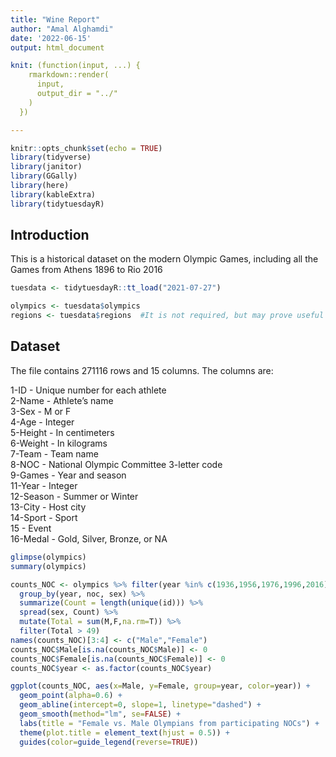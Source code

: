 ```yaml
---
title: "Wine Report"
author: "Amal Alghamdi"
date: '2022-06-15'
output: html_document

knit: (function(input, ...) {
    rmarkdown::render(
      input,
      output_dir = "../"
    )
  })

---
```


```r
knitr::opts_chunk$set(echo = TRUE)
library(tidyverse)
library(janitor)
library(GGally)
library(here)
library(kableExtra)
library(tidytuesdayR)


```

## Introduction
This is a historical dataset on the modern Olympic Games, including all the Games from Athens 1896 to Rio 2016


```r
tuesdata <- tidytuesdayR::tt_load("2021-07-27")

olympics <- tuesdata$olympics
regions <- tuesdata$regions  #It is not required, but may prove useful in certain cases

```

## Dataset
The file contains 271116 rows and 15 columns.
The columns are:

1-ID - Unique number for each athlete\
2-Name - Athlete's name\
3-Sex - M or F\
4-Age - Integer\
5-Height - In centimeters\
6-Weight - In kilograms\
7-Team - Team name\
8-NOC - National Olympic Committee 3-letter code\
9-Games - Year and season\
11-Year - Integer\
12-Season - Summer or Winter\
13-City - Host city\
14-Sport - Sport\
15 - Event\
16-Medal - Gold, Silver, Bronze, or NA\


```r
glimpse(olympics)
summary(olympics)

```

```r
counts_NOC <- olympics %>% filter(year %in% c(1936,1956,1976,1996,2016)) %>%
  group_by(year, noc, sex) %>%
  summarize(Count = length(unique(id))) %>%
  spread(sex, Count) %>%
  mutate(Total = sum(M,F,na.rm=T)) %>%
  filter(Total > 49) 
names(counts_NOC)[3:4] <- c("Male","Female")
counts_NOC$Male[is.na(counts_NOC$Male)] <- 0
counts_NOC$Female[is.na(counts_NOC$Female)] <- 0
counts_NOC$year <- as.factor(counts_NOC$year)

ggplot(counts_NOC, aes(x=Male, y=Female, group=year, color=year)) +
  geom_point(alpha=0.6) +
  geom_abline(intercept=0, slope=1, linetype="dashed") +
  geom_smooth(method="lm", se=FALSE) +
  labs(title = "Female vs. Male Olympians from participating NOCs") +
  theme(plot.title = element_text(hjust = 0.5)) +
  guides(color=guide_legend(reverse=TRUE))
```



